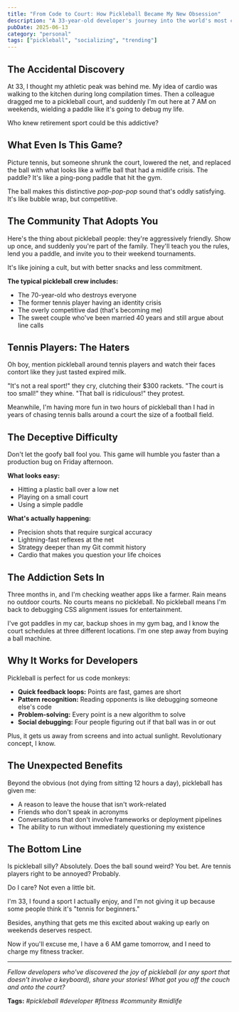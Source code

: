 ```yaml
---
title: "From Code to Court: How Pickleball Became My New Obsession"
description: "A 33-year-old developer's journey into the world's most controversial sport"
pubDate: 2025-06-13
category: "personal"
tags: ["pickleball", "socializing", "trending"]
---
```


## The Accidental Discovery

At 33, I thought my athletic peak was behind me. My idea of cardio was walking to the kitchen during long compilation times. Then a colleague dragged me to a pickleball court, and suddenly I'm out here at 7 AM on weekends, wielding a paddle like it's going to debug my life.

Who knew retirement sport could be this addictive?

## What Even Is This Game?

Picture tennis, but someone shrunk the court, lowered the net, and replaced the ball with what looks like a wiffle ball that had a midlife crisis. The paddle? It's like a ping-pong paddle that hit the gym.

The ball makes this distinctive _pop-pop-pop_ sound that's oddly satisfying. It's like bubble wrap, but competitive.

## The Community That Adopts You

Here's the thing about pickleball people: they're aggressively friendly. Show up once, and suddenly you're part of the family. They'll teach you the rules, lend you a paddle, and invite you to their weekend tournaments.

It's like joining a cult, but with better snacks and less commitment.

**The typical pickleball crew includes:**

- The 70-year-old who destroys everyone
- The former tennis player having an identity crisis
- The overly competitive dad (that's becoming me)
- The sweet couple who've been married 40 years and still argue about line calls

## Tennis Players: The Haters

Oh boy, mention pickleball around tennis players and watch their faces contort like they just tasted expired milk.

"It's not a real sport!" they cry, clutching their $300 rackets.
"The court is too small!" they whine.
"That ball is ridiculous!" they protest.

Meanwhile, I'm having more fun in two hours of pickleball than I had in years of chasing tennis balls around a court the size of a football field.

## The Deceptive Difficulty

Don't let the goofy ball fool you. This game will humble you faster than a production bug on Friday afternoon.

**What looks easy:**

- Hitting a plastic ball over a low net
- Playing on a small court
- Using a simple paddle

**What's actually happening:**

- Precision shots that require surgical accuracy
- Lightning-fast reflexes at the net
- Strategy deeper than my Git commit history
- Cardio that makes you question your life choices

## The Addiction Sets In

Three months in, and I'm checking weather apps like a farmer. Rain means no outdoor courts. No courts means no pickleball. No pickleball means I'm back to debugging CSS alignment issues for entertainment.

I've got paddles in my car, backup shoes in my gym bag, and I know the court schedules at three different locations. I'm one step away from buying a ball machine.

## Why It Works for Developers

Pickleball is perfect for us code monkeys:

- **Quick feedback loops:** Points are fast, games are short
- **Pattern recognition:** Reading opponents is like debugging someone else's code
- **Problem-solving:** Every point is a new algorithm to solve
- **Social debugging:** Four people figuring out if that ball was in or out

Plus, it gets us away from screens and into actual sunlight. Revolutionary concept, I know.

## The Unexpected Benefits

Beyond the obvious (not dying from sitting 12 hours a day), pickleball has given me:

- A reason to leave the house that isn't work-related
- Friends who don't speak in acronyms
- Conversations that don't involve frameworks or deployment pipelines
- The ability to run without immediately questioning my existence

## The Bottom Line

Is pickleball silly? Absolutely. Does the ball sound weird? You bet. Are tennis players right to be annoyed? Probably.

Do I care? Not even a little bit.

I'm 33, I found a sport I actually enjoy, and I'm not giving it up because some people think it's "tennis for beginners."

Besides, anything that gets me this excited about waking up early on weekends deserves respect.

Now if you'll excuse me, I have a 6 AM game tomorrow, and I need to charge my fitness tracker.

---

_Fellow developers who've discovered the joy of pickleball (or any sport that doesn't involve a keyboard), share your stories! What got you off the couch and onto the court?_

**Tags:** _#pickleball #developer #fitness #community #midlife_
